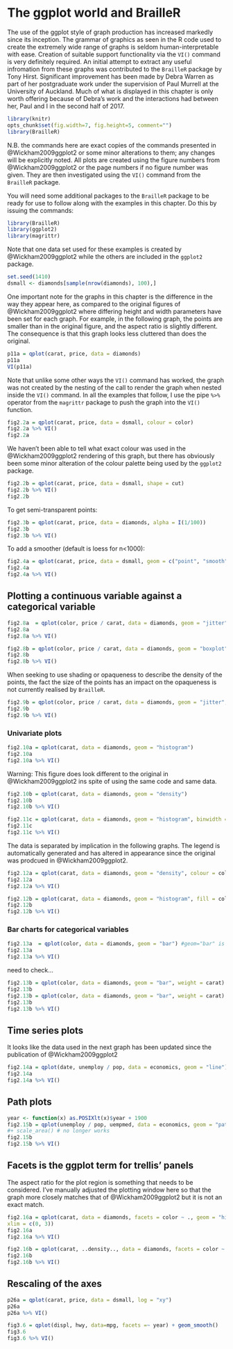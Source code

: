 # The ggplot world and BrailleR {#GGPlot}


The use of the ggplot style of graph production has increased markedly since its inception. The grammar of graphics as seen in the R code used to create the extremely wide range of graphs is seldom human-interpretable with ease. Creation of suitable support functionality via the `VI()` command is very definitely required. An initial attempt to extract any useful infromation from these graphs was contributed to the `BrailleR` package by Tony Hirst. Significant improvement has been made by Debra Warren as part of her postgraduate work under the supervision of Paul Murrell at the University of Auckland. Much of what is displayed in this chapter is only worth offering because of Debra's work and the interactions had between her, Paul and I in the second half of 2017.


```r
library(knitr)
opts_chunk$set(fig.width=7, fig.height=5, comment="")
library(BrailleR)
```



N.B.  the commands here are exact copies of the commands presented in @Wickham2009ggplot2 or some minor alterations to them; any changes will be explicitly noted.    All plots are created using the figure numbers from @Wickham2009ggplot2 or the page numbers if no figure number was given. They are then investigated using the `VI()` command from the `BrailleR` package.


You will need some additional packages to the `BrailleR` package to be ready for use to follow along with the examples in this chapter. Do this by issuing the commands:

```r
library(BrailleR)   
library(ggplot2)   
library(magrittr)
```

Note that one data set used for these examples is created by @Wickham2009ggplot2 while the others are included in the `ggplot2` package.
```r
set.seed(1410)
dsmall <- diamonds[sample(nrow(diamonds), 100),]   
```  


One important note for the graphs in this chapter is the difference in the way they appear here,  as compared to the original figures of @Wickham2009ggplot2 where differing height and width parameters have been set for each graph. For example,  in the following graph, the points are smaller than in the original figure, and the aspect ratio is slightly different. The consequence is that this graph looks less cluttered than does the original.

```r
p11a = qplot(carat, price, data = diamonds)   
p11a
VI(p11a)  
```  

Note that unlike some other ways the `VI()` command has worked, the graph was not created by the nesting of the call to render the graph when nested inside the `VI()` command. In all the examples that follow, I use the pipe `%>%` operator from the `magrittr` package to push the graph into the `VI()` function.

```r
fig2.2a = qplot(carat, price, data = dsmall, colour = color)
fig2.2a %>% VI()   
fig2.2a
```

We haven't been able to tell what exact colour was used in the @Wickham2009ggplot2 rendering of this graph,  but there has obviously been some minor alteration of the colour palette being used by the `ggplot2` package.

```r
fig2.2b = qplot(carat, price, data = dsmall, shape = cut)    
fig2.2b %>% VI()   
fig2.2b
```  

To get semi-transparent points:   
```r
fig2.3b = qplot(carat, price, data = diamonds, alpha = I(1/100))    
fig2.3b
fig2.3b %>% VI()   
```  

To add a smoother (default is loess for n<1000):   
```r
fig2.4a = qplot(carat, price, data = dsmall, geom = c("point", "smooth"))    
fig2.4a
fig2.4a %>% VI()   
```  



## Plotting a  continuous variable against a categorical variable  

```r
fig2.8a  = qplot(color, price / carat, data = diamonds, geom = "jitter")
fig2.8a
fig2.8a %>% VI()   
```

```r
fig2.8b = qplot(color, price / carat, data = diamonds, geom = "boxplot")    
fig2.8b
fig2.8b %>% VI()   
```  

When seeking to use shading or opaqueness to describe the density of the points, the fact the size of the points has an impact on the opaqueness is not currently realised by `BrailleR`. 
```r
fig2.9b = qplot(color, price / carat, data = diamonds, geom = "jitter", alpha = I(1 / 50))    
fig2.9b
fig2.9b %>% VI()   
```


### Univariate plots   


```r
fig2.10a = qplot(carat, data = diamonds, geom = "histogram")    
fig2.10a
fig2.10a %>% VI()   
```
Warning: This figure does look different to the original in @Wickham2009ggplot2 ins spite of using the same code and same data.

```r
fig2.10b = qplot(carat, data = diamonds, geom = "density")    
fig2.10b
fig2.10b %>% VI()   
```


```r
fig2.11c = qplot(carat, data = diamonds, geom = "histogram", binwidth = 0.01, xlim = c(0,3))    
fig2.11c
fig2.11c %>% VI()   
```  

The data is separated by implication in the following graphs. The legend is automatically generated and has altered in appearance since the original was prodcued in @Wickham2009ggplot2.

```r
fig2.12a = qplot(carat, data = diamonds, geom = "density", colour = color)    
fig2.12a
fig2.12a %>% VI()   
```


```r
fig2.12b = qplot(carat, data = diamonds, geom = "histogram", fill = color)    
fig2.12b
fig2.12b %>% VI()   
```  

### Bar charts for categorical variables   


```r
fig2.13a  = qplot(color, data = diamonds, geom = "bar") #geom="bar" is the default    
fig2.13a
fig2.13a %>% VI()   
```


need to check...

```r
fig2.13b = qplot(color, data = diamonds, geom = "bar", weight = carat)   
fig2.13b
fig2.13b = qplot(color, data = diamonds, geom = "bar", weight = carat) + scale_y_continuous("carat")    
fig2.13b
fig2.13b %>% VI()   
```  

## Time series plots   

It looks like the data used in the next graph has been updated since the publication of @Wickham2009ggplot2 
```r
fig2.14a = qplot(date, unemploy / pop, data = economics, geom = "line")    
fig2.14a
fig2.14a %>% VI()   
```  

## Path plots   

```r
year <- function(x) as.POSIXlt(x)$year + 1900    
fig2.15b = qplot(unemploy / pop, uempmed, data = economics, geom = "path", colour=year(date)) 
#+ scale_area() # no longer works
fig2.15b
fig2.15b %>% VI()   
```  


## Facets is the ggplot term for trellis' panels   

The aspect ratio for the plot region is something that needs to be considered. I've manually adjusted the plotting window here so that the graph more closely matches that of @Wickham2009ggplot2 but it  is not an exact match.
```r
fig2.16a = qplot(carat, data = diamonds, facets = color ~ ., geom = "histogram", binwidth = 0.1, 
xlim = c(0, 3))    
fig2.16a
fig2.16a %>% VI()   
```

```r
fig2.16b = qplot(carat, ..density.., data = diamonds, facets = color ~ ., geom = "histogram", binwidth = 0.1, xlim = c(0, 3))   
fig2.16b
fig2.16b %>% VI()   
```  

## Rescaling of the axes   

```r
p26a = qplot(carat, price, data = dsmall, log = "xy")   
p26a
p26a %>% VI()   
```  

```r
fig3.6 = qplot(displ, hwy, data=mpg, facets =~ year) + geom_smooth()    
fig3.6
fig3.6 %>% VI()   
```  
